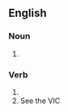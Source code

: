 {{also|dégénérâtes}}

==English==

===Noun===
{{head|en|noun form}}

# {{plural of|en|degenerate}}

===Verb===
{{head|en|verb form}}

# {{en-third-person singular of|degenerate}}
#See the VIC